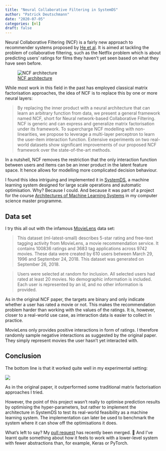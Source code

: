 ```yaml
---
title: "Neural Collaborative Filtering in SystemDS"
author: "Patrick Deutschmann"
date: "2020-07-05"
categories: [ml]
draft: false
---
```



Neural Collaborative Filtering (NCF) is a fairly new approach to recommender systems proposed by [He et al](https://dl.acm.org/doi/abs/10.1145/3038912.3052569). It is aimed at tackling the problem of collaborative filtering, such as the Netflix problem which is about predicting users’ ratings for films they haven’t yet seen based on what they have seen before. 

![[NCF architecture](https://dl.acm.org/doi/abs/10.1145/3038912.3052569)](img/NCF.png)

While most work in this field in the past has employed classical matrix factorisation approaches, the idea of NCF is to replace this by one or more neural layers: 

> By replacing the inner product with a neural architecture that can learn an arbitrary function from data, we present a general framework named NCF, short for Neural network-based Collaborative Filtering. NCF is generic and can express and generalize matrix factorisation under its framework. To supercharge NCF modelling with non-linearities, we propose to leverage a multi-layer perceptron to learn the user-item interaction function. Extensive experiments on two real-world datasets show significant improvements of our proposed NCF framework over the state-of-the-art methods.

In a nutshell, NCF removes the restriction that the only interaction function between users and items can be an inner product in the latent feature space. It hence allows for modelling more complicated decision behaviour.

I found this idea intriguing and implemented it in [SystemDS](https://apache.github.io/systemds/), a machine learning system designed for large scale operations and automatic optimisation. Why? Because I could. And because it was part of a project for the course [Architectures of Machine Learning Systems](https://mboehm7.github.io/teaching/ss19_amls/index.htm) in my computer science master programme. 

## Data set

I try this all out with the infamous [MovieLens](https://movielens.org/) data set: 

> This dataset (ml-latest-small) describes 5-star rating and free-text tagging activity from MovieLens, a movie recommendation service. It contains 100836 ratings and 3683 tag applications across 9742 movies. These data were created by 610 users between March 29, 1996 and September 24, 2018. This dataset was generated on September 26, 2018.

> Users were selected at random for inclusion. All selected users had rated at least 20 movies. No demographic information is included. Each user is represented by an id, and no other information is provided.

As in the original NCF paper, the targets are binary and only indicate whether a user has rated a movie or not. This makes the recommendation problem harder than working with the values of the ratings. It is, however, closer to a real-world use case, as interaction data is easier to collect in practice.

MovieLens only provides positive interactions in form of ratings. I therefore randomly sample negative interactions as suggested by the original paper. They simply represent movies the user hasn’t yet interacted with.

## Conclusion

The bottom line is that it worked quite well in my experimental setting: 

![](img/ncf-results.png)

As in the original paper, it outperformed some traditional matrix factorisation approaches I tried. 

However, the point of this project wasn’t really to optimise prediction results by optimising the hyper-parameters, but rather to implement the architecture in SystemDS to test its real-world feasibility as a machine learning system. The implementation can later be used to benchmark the system where it can show off the optimisations it does. 

What’s left to say? My [pull request](https://github.com/apache/systemds/pull/925) has recently been merged. 🎊  And I’ve learnt quite something about how it feels to work with a lower-level system with fewer abstractions than, for example, Keras or PyTorch.